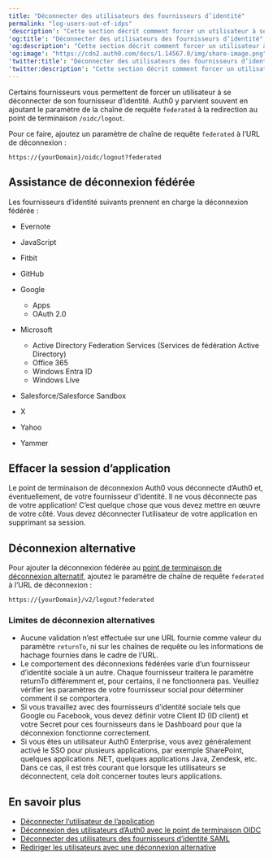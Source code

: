 ```yaml
---
title: "Déconnecter des utilisateurs des fournisseurs d’identité"
permalink: "log-users-out-of-idps"
'description': "Cette section décrit comment forcer un utilisateur à se déconnecter de son fournisseur d’identité."
'og:title': "Déconnecter des utilisateurs des fournisseurs d’identité"
'og:description': "Cette section décrit comment forcer un utilisateur à se déconnecter de son fournisseur d’identité."
'og:image': "https://cdn2.auth0.com/docs/1.14567.0/img/share-image.png"
'twitter:title': "Déconnecter des utilisateurs des fournisseurs d’identité"
'twitter:description': "Cette section décrit comment forcer un utilisateur à se déconnecter de son fournisseur d’identité."
---
```


Certains fournisseurs vous permettent de forcer un utilisateur à se déconnecter de son fournisseur d’identité. Auth0 y parvient souvent en ajoutant le paramètre de la chaîne de requête `federated` à la redirection au point de terminaison `/oidc/logout`.

Pour ce faire, ajoutez un paramètre de chaîne de requête `federated` à l’URL de déconnexion :

`https://{yourDomain}/oidc/logout?federated`

## Assistance de déconnexion fédérée

Les fournisseurs d’identité suivants prennent en charge la déconnexion fédérée :

* Evernote
* JavaScript
* Fitbit
* GitHub
* Google

  + Apps
  + OAuth 2.0
* Microsoft

  + Active Directory Federation Services (Services de fédération Active Directory)
  + Office 365
  + Windows Entra ID
  + Windows Live
* Salesforce/Salesforce Sandbox
* X
* Yahoo
* Yammer

## Effacer la session d’application

Le point de terminaison de déconnexion Auth0 vous déconnecte d’Auth0 et, éventuellement, de votre fournisseur d’identité. Il ne vous déconnecte pas de votre application! C’est quelque chose que vous devez mettre en œuvre de votre côté. Vous devez déconnecter l’utilisateur de votre application en supprimant sa session.

## Déconnexion alternative

Pour ajouter la déconnexion fédérée au [point de terminaison de déconnexion alternatif](/docs/fr-ca/api/authentication#logout), ajoutez le paramètre de chaîne de requête `federated` à l’URL de déconnexion :

`https://{yourDomain}/v2/logout?federated`

### Limites de déconnexion alternatives

* Aucune validation n’est effectuée sur une URL fournie comme valeur du paramètre `returnTo`, ni sur les chaînes de requête ou les informations de hachage fournies dans le cadre de l’URL.
* Le comportement des déconnexions fédérées varie d’un fournisseur d’identité sociale à un autre. Chaque fournisseur traitera le paramètre returnTo différemment et, pour certains, il ne fonctionnera pas. Veuillez vérifier les paramètres de votre fournisseur social pour déterminer comment il se comportera.
* Si vous travaillez avec des fournisseurs d’identité sociale tels que Google ou Facebook, vous devez définir votre <Tooltip href="/docs/fr-ca/glossary?term=client-id" tip="ID client
Identifiant attribué par Auth0 à votre ressource enregistrée." cta="Voir le glossaire">Client ID</Tooltip> (ID client) et votre Secret pour ces fournisseurs dans le Dashboard pour que la déconnexion fonctionne correctement.
* Si vous êtes un utilisateur Auth0 Enterprise, vous avez généralement activé le <Tooltip href="/docs/fr-ca/glossary?term=single-sign-on" tip="Authentification unique (SSO)
Service qui, après qu’un utilisateur se soit connecté à une application, le connecte automatiquement à d’autres applications." cta="Voir le glossaire">SSO</Tooltip> pour plusieurs applications, par exemple SharePoint, quelques applications .NET, quelques applications Java, Zendesk, etc. Dans ce cas, il est très courant que lorsque les utilisateurs se déconnectent, cela doit concerner toutes leurs applications.

## En savoir plus

* [Déconnecter l’utilisateur de l’application](/docs/fr-ca/authenticate/login/logout/log-users-out-of-applications)
* [Déconnexion des utilisateurs d’Auth0 avec le point de terminaison OIDC](/docs/fr-ca/authenticate/login/logout/log-users-out-of-auth0)
* [Déconnecter des utilisateurs des fournisseurs d’identité SAML](/docs/fr-ca/authenticate/login/logout/log-users-out-of-saml-idps)
* [Rediriger les utilisateurs avec une déconnexion alternative](/docs/fr-ca/authenticate/login/logout/redirect-users-after-logout)